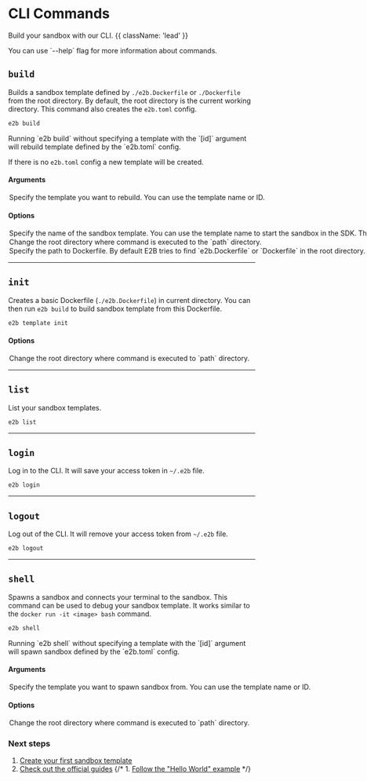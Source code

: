 # CLI Commands

Build your sandbox with our CLI. {{ className: 'lead' }}

<Note>
You can use `--help` flag for more information about commands.
</Note>

## `build`

Builds a sandbox template defined by `./e2b.Dockerfile` or `./Dockerfile` from the root directory.
By default, the root directory is the current working directory.
This command also creates the `e2b.toml` config.

```bash
e2b build
```

<Note>
Running `e2b build` without specifying a template with the `[id]` argument will rebuild template defined by the `e2b.toml` config.

If there is no `e2b.toml` config a new template will be created.
</Note>

#### **Arguments**

<Options>
  <Option type="[id]" name="template-name-or-id">
    Specify the template you want to rebuild. You can use the template name or ID.
  </Option>
</Options>


#### **Options**

<Options>
  <Option type="-n, --name" name="template-name">
    Specify the name of the sandbox template. You can use the template name to start the sandbox in the SDK. The name must be lowercase and contain only letters, numbers, dashes, and underscores.
  </Option>
  <Option type="-p, --path" name="path">
    Change the root directory where command is executed to the `path` directory.
  </Option>
  <Option type="-d, --dockerfile" name="dockerfile">
    Specify the path to Dockerfile. By default E2B tries to find `e2b.Dockerfile` or `Dockerfile` in the root directory.
  </Option>
</Options>

---

## `init`

Creates a basic Dockerfile (`./e2b.Dockerfile`) in current directory.
You can then run `e2b build` to build sandbox template from this Dockerfile.

```bash
e2b template init
```

#### **Options**

<Options>
  <Option name="path" type="-p, --path">
    Change the root directory where command is executed to `path` directory.
  </Option>
</Options>

---

## `list`

List your sandbox templates.

```bash
e2b list
```

---

## `login`

Log in to the CLI. It will save your access token in `~/.e2b` file.

```bash
e2b login
```

---

## `logout`

Log out of the CLI. It will remove your access token from `~/.e2b` file.

```bash
e2b logout
```

---

## `shell`

Spawns a sandbox and connects your terminal to the sandbox.
This command can be used to debug your sandbox template.
It works similar to the `docker run -it <image> bash` command.

```bash
e2b shell
```

<Note>
Running `e2b shell` without specifying a template with the `[id]` argument will spawn sandbox defined by the `e2b.toml` config.
</Note>

#### **Arguments**

<Options>
  <Option type="[id]" name="template-name-or-id">
    Specify the template you want to spawn sandbox from. You can use the template name or ID.
  </Option>
</Options>


#### **Options**

<Options>
  <Option name="path" type="-p, --path">
    Change the root directory where command is executed to `path` directory.
  </Option>
</Options>

### Next steps

1. [Create your first sandbox template](/sandbox/templates/overview)
1. [Check out the official guides](/guides/custom-sandbox)
{/* 1. [Follow the "Hello World" example](/guides/) */}
